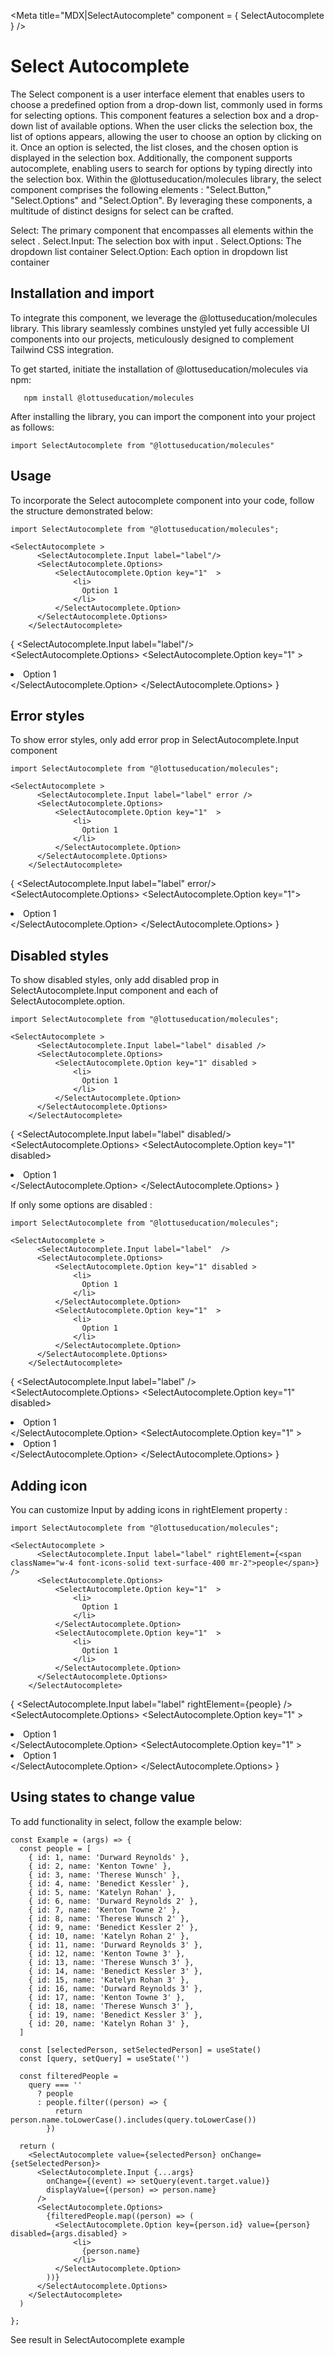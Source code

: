 

<Meta title="MDX|SelectAutocomplete" component = { SelectAutocomplete } />

# Select Autocomplete

The Select component is a user interface element that enables users to choose a predefined option from a drop-down list, commonly used in forms for selecting options.
This component features a selection box and a drop-down list of available options. When the user clicks the selection box, the list of options appears, allowing the user to choose an option by clicking on it. Once an option is selected, the list closes, and the chosen option is displayed in the selection box. Additionally, the component supports autocomplete, enabling users to search for options by typing directly into the selection box.
Within the @lottuseducation/molecules library, the select component comprises the following elements : "Select.Button," "Select.Options" and "Select.Option". By leveraging these components, a multitude of distinct designs for select can be crafted.

Select: The primary component that encompasses all elements within the select .
Select.Input: The selection box with input .
Select.Options: The dropdown list container
Select.Option: Each option in dropdown list container

## Installation and import

To integrate this component, we leverage the @lottuseducation/molecules library. This library seamlessly combines unstyled
yet fully accessible UI components into our projects, meticulously designed to complement Tailwind CSS integration.

To get started, initiate the installation of @lottuseducation/molecules via npm:

```
   npm install @lottuseducation/molecules
```


After installing the library, you can import the component into your project as follows:

`import SelectAutocomplete from "@lottuseducation/molecules"`

## Usage

To incorporate the Select autocomplete component into your code, follow the structure demonstrated below:

```
import SelectAutocomplete from "@lottuseducation/molecules";

<SelectAutocomplete >
      <SelectAutocomplete.Input label="label"/>
      <SelectAutocomplete.Options>
          <SelectAutocomplete.Option key="1"  >
              <li>
                Option 1
              </li>
          </SelectAutocomplete.Option>
      </SelectAutocomplete.Options>
    </SelectAutocomplete>
```
{
  <SelectAutocomplete >
      <SelectAutocomplete.Input label="label"/>
      <SelectAutocomplete.Options>
          <SelectAutocomplete.Option key="1"  >
              <li>
                Option 1
              </li>
          </SelectAutocomplete.Option>
      </SelectAutocomplete.Options>
  </SelectAutocomplete>
}

## Error styles
To show error styles, only add error prop in SelectAutocomplete.Input component

```
import SelectAutocomplete from "@lottuseducation/molecules";

<SelectAutocomplete >
      <SelectAutocomplete.Input label="label" error />
      <SelectAutocomplete.Options>
          <SelectAutocomplete.Option key="1"  >
              <li>
                Option 1
              </li>
          </SelectAutocomplete.Option>
      </SelectAutocomplete.Options>
    </SelectAutocomplete>
```
{
  <SelectAutocomplete >
      <SelectAutocomplete.Input label="label" error/>
      <SelectAutocomplete.Options>
          <SelectAutocomplete.Option key="1">
              <li>
                Option 1
              </li>
          </SelectAutocomplete.Option>
      </SelectAutocomplete.Options>
  </SelectAutocomplete>
}

## Disabled styles 

To show disabled styles, only add disabled prop in SelectAutocomplete.Input component and each of SelectAutocomplete.option.

```
import SelectAutocomplete from "@lottuseducation/molecules";

<SelectAutocomplete >
      <SelectAutocomplete.Input label="label" disabled />
      <SelectAutocomplete.Options>
          <SelectAutocomplete.Option key="1" disabled >
              <li>
                Option 1
              </li>
          </SelectAutocomplete.Option>
      </SelectAutocomplete.Options>
    </SelectAutocomplete>
```
{
  <SelectAutocomplete >
      <SelectAutocomplete.Input label="label" disabled/>
      <SelectAutocomplete.Options>
          <SelectAutocomplete.Option key="1" disabled>
              <li>
                Option 1
              </li>
          </SelectAutocomplete.Option>
      </SelectAutocomplete.Options>
  </SelectAutocomplete>
}

If only some options are disabled :

```
import SelectAutocomplete from "@lottuseducation/molecules";

<SelectAutocomplete >
      <SelectAutocomplete.Input label="label"  />
      <SelectAutocomplete.Options>
          <SelectAutocomplete.Option key="1" disabled >
              <li>
                Option 1
              </li>
          </SelectAutocomplete.Option>
          <SelectAutocomplete.Option key="1"  >
              <li>
                Option 1
              </li>
          </SelectAutocomplete.Option>
      </SelectAutocomplete.Options>
    </SelectAutocomplete>
```
{
  <SelectAutocomplete >
      <SelectAutocomplete.Input label="label" />
      <SelectAutocomplete.Options>
          <SelectAutocomplete.Option key="1" disabled>
              <li>
                Option 1
              </li>
          </SelectAutocomplete.Option>
          <SelectAutocomplete.Option key="1" >
              <li>
                Option 1
              </li>
          </SelectAutocomplete.Option>
      </SelectAutocomplete.Options>
  </SelectAutocomplete>
}

## Adding icon

You can customize Input by adding icons in rightElement property :

```
import SelectAutocomplete from "@lottuseducation/molecules";

<SelectAutocomplete >
      <SelectAutocomplete.Input label="label" rightElement={<span className="w-4 font-icons-solid text-surface-400 mr-2">people</span>} />
      <SelectAutocomplete.Options>
          <SelectAutocomplete.Option key="1"  >
              <li>
                Option 1
              </li>
          </SelectAutocomplete.Option>
          <SelectAutocomplete.Option key="1"  >
              <li>
                Option 1
              </li>
          </SelectAutocomplete.Option>
      </SelectAutocomplete.Options>
    </SelectAutocomplete>
```
{
  <SelectAutocomplete >
      <SelectAutocomplete.Input label="label" rightElement={<span className="w-4 font-icons-solid text-surface-400 mr-2">people</span>} />
      <SelectAutocomplete.Options>
          <SelectAutocomplete.Option key="1" >
              <li>
                Option 1
              </li>
          </SelectAutocomplete.Option>
          <SelectAutocomplete.Option key="1" >
              <li>
                Option 1
              </li>
          </SelectAutocomplete.Option>
      </SelectAutocomplete.Options>
  </SelectAutocomplete>
}


## Using states to change value

To add functionality in select, follow the example below:

```
const Example = (args) => {
  const people = [
    { id: 1, name: 'Durward Reynolds' },
    { id: 2, name: 'Kenton Towne' },
    { id: 3, name: 'Therese Wunsch' },
    { id: 4, name: 'Benedict Kessler' },
    { id: 5, name: 'Katelyn Rohan' },
    { id: 6, name: 'Durward Reynolds 2' },
    { id: 7, name: 'Kenton Towne 2' },
    { id: 8, name: 'Therese Wunsch 2' },
    { id: 9, name: 'Benedict Kessler 2' },
    { id: 10, name: 'Katelyn Rohan 2' },
    { id: 11, name: 'Durward Reynolds 3' },
    { id: 12, name: 'Kenton Towne 3' },
    { id: 13, name: 'Therese Wunsch 3' },
    { id: 14, name: 'Benedict Kessler 3' },
    { id: 15, name: 'Katelyn Rohan 3' },
    { id: 16, name: 'Durward Reynolds 3' },
    { id: 17, name: 'Kenton Towne 3' },
    { id: 18, name: 'Therese Wunsch 3' },
    { id: 19, name: 'Benedict Kessler 3' },
    { id: 20, name: 'Katelyn Rohan 3' },
  ]
  
  const [selectedPerson, setSelectedPerson] = useState()
  const [query, setQuery] = useState('')

  const filteredPeople =
    query === ''
      ? people
      : people.filter((person) => {
          return person.name.toLowerCase().includes(query.toLowerCase())
        })

  return (
    <SelectAutocomplete value={selectedPerson} onChange={setSelectedPerson}>
      <SelectAutocomplete.Input {...args}
        onChange={(event) => setQuery(event.target.value)}
        displayValue={(person) => person.name}
      />
      <SelectAutocomplete.Options>
        {filteredPeople.map((person) => (
          <SelectAutocomplete.Option key={person.id} value={person}  disabled={args.disabled} >
              <li>
                {person.name}
              </li>
          </SelectAutocomplete.Option>
        ))}
      </SelectAutocomplete.Options>
    </SelectAutocomplete>
  )

};

```
See result in SelectAutocomplete example